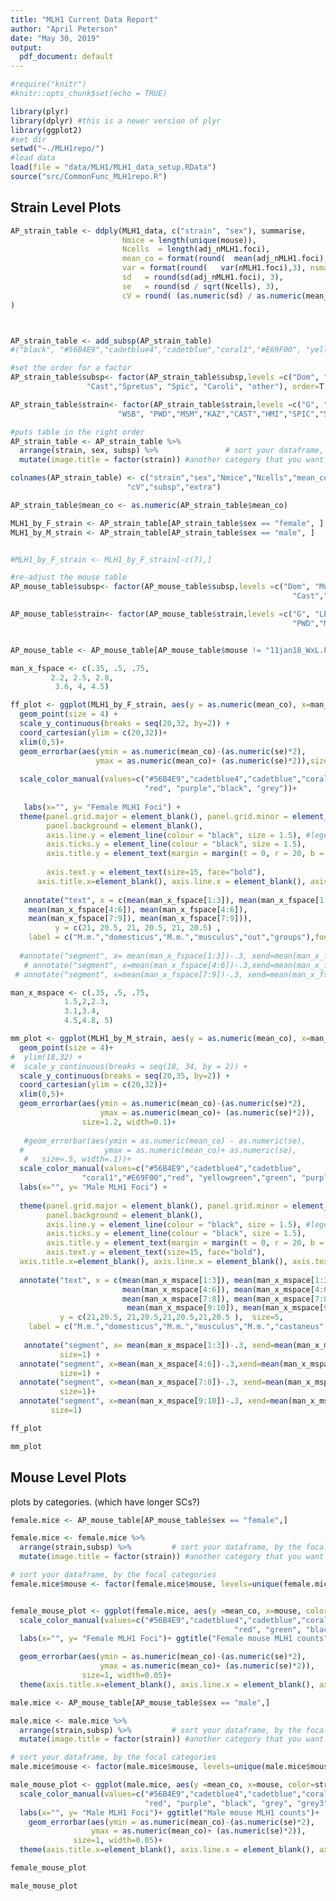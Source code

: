 ```yaml
---
title: "MLH1 Current Data Report"
author: "April Peterson"
date: "May 30, 2019"
output:
  pdf_document: default
---
```


```r
#require("knitr")
#knitr::opts_chunk$set(echo = TRUE)

library(plyr)
library(dplyr) #this is a newer version of plyr
library(ggplot2)
#set dir
setwd("~./MLH1repo/")
#load data
load(file = "data/MLH1/MLH1_data_setup.RData")
source("src/CommonFunc_MLH1repo.R")
```




## Strain Level Plots


```r

AP_strain_table <- ddply(MLH1_data, c("strain", "sex"), summarise,
                         Nmice = length(unique(mouse)),
                         Ncells  = length(adj_nMLH1.foci),
                         mean_co = format(round(  mean(adj_nMLH1.foci), 3 ), nsmall=3),
                         var = format(round(   var(nMLH1.foci),3), nsmall=3),
                         sd   = round(sd(adj_nMLH1.foci), 3),
                         se   = round(sd / sqrt(Ncells), 3),
                         cV = round( (as.numeric(sd) / as.numeric(mean_co) ),3)
)



AP_strain_table <- add_subsp(AP_strain_table)
#("black", "#56B4E9","cadetblue4","cadetblue","coral1","#E69F00", "yellowgreen") )

#set the order for a factor
AP_strain_table$subsp<- factor(AP_strain_table$subsp,levels =c("Dom", "Musc",
                 "Cast","Spretus", "Spic", "Caroli", "other"), order=T )

AP_strain_table$strain<- factor(AP_strain_table$strain,levels =c("G", "LEW",
                        "WSB", "PWD","MSM","KAZ","CAST","HMI","SPIC","SPRET"), order=T )

#puts table in the right order
AP_strain_table <- AP_strain_table %>%
  arrange(strain, sex, subsp) %>%               # sort your dataframe, by the focal categories
  mutate(image.title = factor(strain)) #another category that you want the order to match

colnames(AP_strain_table) <- c("strain","sex","Nmice","Ncells","mean_co","var","sd","se",
                          "cV","subsp","extra")

AP_strain_table$mean_co <- as.numeric(AP_strain_table$mean_co)

MLH1_by_F_strain <- AP_strain_table[AP_strain_table$sex == "female", ]
MLH1_by_M_strain <- AP_strain_table[AP_strain_table$sex == "male", ]


#MLH1_by_F_strain <- MLH1_by_F_strain[-c(7),]

#re-adjust the mouse table
AP_mouse_table$subsp<- factor(AP_mouse_table$subsp,levels =c("Dom", "Musc",
                                                               "Cast","Spretus", "Spic", "Caroli", "other"), order=T )

AP_mouse_table$strain<- factor(AP_mouse_table$strain,levels =c("G", "LEW","WSB",
                                                               "PWD","MSM","KAZ","CAST","HMI","SPIC","SPRET"), order=T )


AP_mouse_table <- AP_mouse_table[AP_mouse_table$mouse != "11jan18_WxL.F1_m1",]


```


```r

man_x_fspace <- c(.35, .5, .75,
         2.2, 2.5, 2.8,
          3.6, 4, 4.5)

ff_plot <- ggplot(MLH1_by_F_strain, aes(y = as.numeric(mean_co), x=man_x_fspace, color=strain))+
  geom_point(size = 4) +
  scale_y_continuous(breaks = seq(20,32, by=2)) +
  coord_cartesian(ylim = c(20,32))+
  xlim(0,5)+
  geom_errorbar(aes(ymin = as.numeric(mean_co)-(as.numeric(se)*2), 
                   ymax = as.numeric(mean_co)+ (as.numeric(se)*2)),size=1.2, width=0.1) +
  
  scale_color_manual(values=c("#56B4E9","cadetblue4","cadetblue","coral1","#E69F00", 
                              "red", "purple","black", "grey"))+
  
   labs(x="", y= "Female MLH1 Foci") +
  theme(panel.grid.major = element_blank(), panel.grid.minor = element_blank(),
        panel.background = element_blank(), 
        axis.line.y = element_line(colour = "black", size = 1.5), #legend.position="none",
        axis.ticks.y = element_line(colour = "black", size = 1.5),
        axis.title.y = element_text(margin = margin(t = 0, r = 20, b = 0, l = 0), size=20),
        
        axis.text.y = element_text(size=15, face="bold"),
      axis.title.x=element_blank(), axis.line.x = element_blank(), axis.text.x=element_blank(), axis.ticks.x = element_blank() ) +
   
   annotate("text", x = c(mean(man_x_fspace[1:3]), mean(man_x_fspace[1:3]), 
    mean(man_x_fspace[4:6]), mean(man_x_fspace[4:6]), 
    mean(man_x_fspace[7:9]), mean(man_x_fspace[7:9])),
          y = c(21, 20.5, 21, 20.5, 21, 20.5) ,
    label = c("M.m.","domesticus","M.m.","musculus","out","groups"),fontface = 'bold.italic', hjust = 0.5, size=5)
  
  #annotate("segment", x= mean(man_x_fspace[1:3])-.3, xend=mean(man_x_fspace[1:3])+.3, y=21.5, yend=21.5, colour="black",size=1.5) +
   # annotate("segment", x=mean(man_x_fspace[4:6])-.3,xend=mean(man_x_fspace[4:6])+.3, y=21.5, yend=21.5, colour="black", size=1.5) +
 # annotate("segment", x=mean(man_x_fspace[7:9])-.3, xend=mean(man_x_fspace[7:9])+.3, y=21.5, yend=21.5, colour="black", size=1.5)


```


```r

man_x_mspace <- c(.35, .5, .75, 
            1.5,2,2.3,
            3.1,3.4,
            4.5,4.8, 5)

mm_plot <- ggplot(MLH1_by_M_strain, aes(y = as.numeric(mean_co), x=man_x_mspace, color=strain))+ 
  geom_point(size = 4)+ 
#  ylim(18,32) +  
#  scale_y_continuous(breaks = seq(18, 34, by = 2)) +
  scale_y_continuous(breaks = seq(20,35, by=2)) +
  coord_cartesian(ylim = c(20,32))+
  xlim(0,5)+
  geom_errorbar(aes(ymin = as.numeric(mean_co)-(as.numeric(se)*2), 
                    ymax = as.numeric(mean_co)+ (as.numeric(se)*2)),
                size=1.2, width=0.1)+
  
   #geom_errorbar(aes(ymin = as.numeric(mean_co) - as.numeric(se), 
  #                  ymax = as.numeric(mean_co)+ as.numeric(se),
   #   size=.5, width=.1))+
  scale_color_manual(values=c("#56B4E9","cadetblue4","cadetblue",
                "coral1","#E69F00","red", "yellowgreen","green", "purple", "black") )+ #"olivedrab2", (HMI) ,"orchid" (SPRET)
  labs(x="", y= "Male MLH1 Foci") +
  
  theme(panel.grid.major = element_blank(), panel.grid.minor = element_blank(),
        panel.background = element_blank(), 
        axis.line.y = element_line(colour = "black", size = 1.5), #legend.position="none",
        axis.ticks.y = element_line(colour = "black", size = 1.5),
        axis.title.y = element_text(margin = margin(t = 0, r = 20, b = 0, l = 0), size=20),
        axis.text.y = element_text(size=15, face="bold"),
  axis.title.x=element_blank(), axis.line.x = element_blank(), axis.text.x=element_blank(), axis.ticks.x = element_blank()) +
   
  annotate("text", x = c(mean(man_x_mspace[1:3]), mean(man_x_mspace[1:3]), 
                         mean(man_x_mspace[4:6]), mean(man_x_mspace[4:6]),
                         mean(man_x_mspace[7:8]), mean(man_x_mspace[7:8]),
                          mean(man_x_mspace[9:10]), mean(man_x_mspace[9:10])),
           y = c(21,20.5, 21,20.5,21,20.5,21,20.5 ),  size=5,
    label = c("M.m.","domesticus","M.m.","musculus","M.m.","castaneus", "out", "groups"),hjust = 0.5, fontface='bold.italic') +
 
   annotate("segment", x= mean(man_x_mspace[1:3])-.3, xend=mean(man_x_mspace[1:3])+.3, y=21.5, yend=21.5, colour="black",
           size=1) +
  annotate("segment", x=mean(man_x_mspace[4:6])-.3,xend=mean(man_x_mspace[4:6])+.3, y=21.5, yend=21.5, colour="black",
           size=1) +
  annotate("segment", x=mean(man_x_mspace[7:8])-.3, xend=mean(man_x_mspace[7:8])+.3, y=21.5, yend=21.5, colour="black",
           size=1)+
  annotate("segment", x=mean(man_x_mspace[9:10])-.3, xend=mean(man_x_mspace[9:10])+.3, y=21.5, yend=21.5, colour="black",
         size=1)

```


```r

ff_plot

mm_plot
```



## Mouse Level Plots

plots by categories. (which have longer SCs?)

```r

female.mice <- AP_mouse_table[AP_mouse_table$sex == "female",]

female.mice <- female.mice %>%
  arrange(strain,subsp) %>%         # sort your dataframe, by the focal categories
  mutate(image.title = factor(strain)) #another category that you want the order to match

# sort your dataframe, by the focal categories
female.mice$mouse <- factor(female.mice$mouse, levels=unique(female.mice$mouse))


female_mouse_plot <- ggplot(female.mice, aes(y =mean_co, x=mouse, color=strain))+geom_point()+
  scale_color_manual(values=c("#56B4E9","cadetblue4","cadetblue","coral1","#E69F00", 
                                                  "red", "green", "black", "grey"))+
  labs(x="", y= "Female MLH1 Foci")+ ggtitle("Female mouse MLH1 counts")+

  geom_errorbar(aes(ymin = as.numeric(mean_co)-(as.numeric(se)*2), 
                    ymax = as.numeric(mean_co)+ (as.numeric(se)*2)),
                size=1, width=0.05)+
  theme(axis.title.x=element_blank(), axis.line.x = element_blank(), axis.text.x=element_blank(), axis.ticks.x = element_blank())

```



```r

male.mice <- AP_mouse_table[AP_mouse_table$sex == "male",]

male.mice <- male.mice %>%
  arrange(strain,subsp) %>%         # sort your dataframe, by the focal categories
  mutate(image.title = factor(strain)) #another category that you want the order to match

# sort your dataframe, by the focal categories
male.mice$mouse <- factor(male.mice$mouse, levels=unique(male.mice$mouse))

male_mouse_plot <- ggplot(male.mice, aes(y =mean_co, x=mouse, color=strain))+geom_point()+
  scale_color_manual(values=c("#56B4E9","cadetblue4","cadetblue","coral1","#E69F00", 
                              "red", "purple", "black", "grey", "grey3"))+
  labs(x="", y= "Male MLH1 Foci")+ ggtitle("Male mouse MLH1 counts")+
    geom_errorbar(aes(ymin = as.numeric(mean_co)-(as.numeric(se)*2), 
                  ymax = as.numeric(mean_co)+ (as.numeric(se)*2)),
              size=1, width=0.05)+
  theme(axis.title.x=element_blank(), axis.line.x = element_blank(), axis.text.x=element_blank(), axis.ticks.x = element_blank())

```



```r

female_mouse_plot

male_mouse_plot

```

